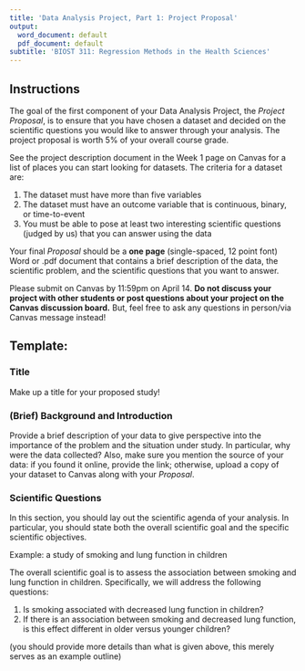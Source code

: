 ```yaml
---
title: 'Data Analysis Project, Part 1: Project Proposal'
output:
  word_document: default
  pdf_document: default
subtitle: 'BIOST 311: Regression Methods in the Health Sciences'
---
```


## Instructions

The goal of the first component of your Data Analysis Project, the *Project Proposal*, is to ensure that you have chosen a dataset and decided on the scientific questions you would like to answer through your analysis. The project proposal is worth 5% of your overall course grade.

See the project description document in the Week 1 page on Canvas for a list of places you can start looking for datasets. The criteria for a dataset are:

1. The dataset must have more than five variables
2. The dataset must have an outcome variable that is continuous, binary, or time-to-event
3. You must be able to pose at least two interesting scientific questions (judged by us) that you can answer using the data

Your final *Proposal* should be a **one page** (single-spaced, 12 point font) Word or .pdf document that contains a brief description of the data, the scientific problem, and the scientific questions that you want to answer.

Please submit on Canvas by 11:59pm on April 14. **Do not discuss your project with other students or post questions about your project on the Canvas discussion board.** But, feel free to ask any questions in person/via Canvas message instead!

## Template:

### Title

Make up a title for your proposed study!

### (Brief) Background and Introduction

Provide a brief description of your data to give perspective into the importance of the problem and the situation under study. In particular, why were the data collected? Also, make sure you mention the source of your data: if you found it online, provide the link; otherwise, upload a copy of your dataset to Canvas along with your *Proposal*.

### Scientific Questions

In this section, you should lay out the scientific agenda of your analysis. In particular, you should state both the overall scientific goal and the specific scientific objectives.

Example: a study of smoking and lung function in children

The overall scientific goal is to assess the association between smoking and lung function in children. Specifically, we will address the following questions:

1. Is smoking associated with decreased lung function in children?
2. If there is an association between smoking and decreased lung function, is this effect different in older versus younger children?

(you should provide more details than what is given above, this merely serves as an example outline)